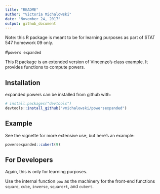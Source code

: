 ```yaml
---
title: "README"
author: "Victoria Michalowski"
date: "November 24, 2017"
output: github_document
---
```



Note: this R package is meant to be for learning purposes as part of STAT 547 homework 09 only.

#`powers expanded`

This R package is an extended version of Vincenzo's class example. It provides functions to compute powers.

## Installation

expanded powers can be installed from github with:

```r
# install.packages("devtools")
devtools::install_github("vmichalowski/powersexpanded")
```

## Example

See the vignette for more extensive use, but here's an example:

```r
powersexpanded::cubert(9)
```

## For Developers

Again, this is only for learning purposes.

Use the internal function `pow` as the machinery for the front-end functions `square`, `cube`, `inverse`, `squarert`, and `cubert`.

